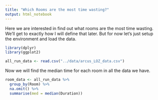 ```yaml
---
title: "Which Rooms are the most time wasting?"
output: html_notebook
---
```


Here we are interested in find out what rooms are the most time wasting.  We'll get to exactly how I will define that later.  But for now let's just setup the environment and load the data.

```r
library(dplyr)
library(ggplot2)

all_run_data <- read.csv("../data/arcus_LOZ_data.csv")
```

Now we will find the median time for each room in all the data we have.

```r
room_data <- all_run_data %>%
  group_by(Room) %>%
  na.omit() %>%
  summarise(med = median(Duration))
```


